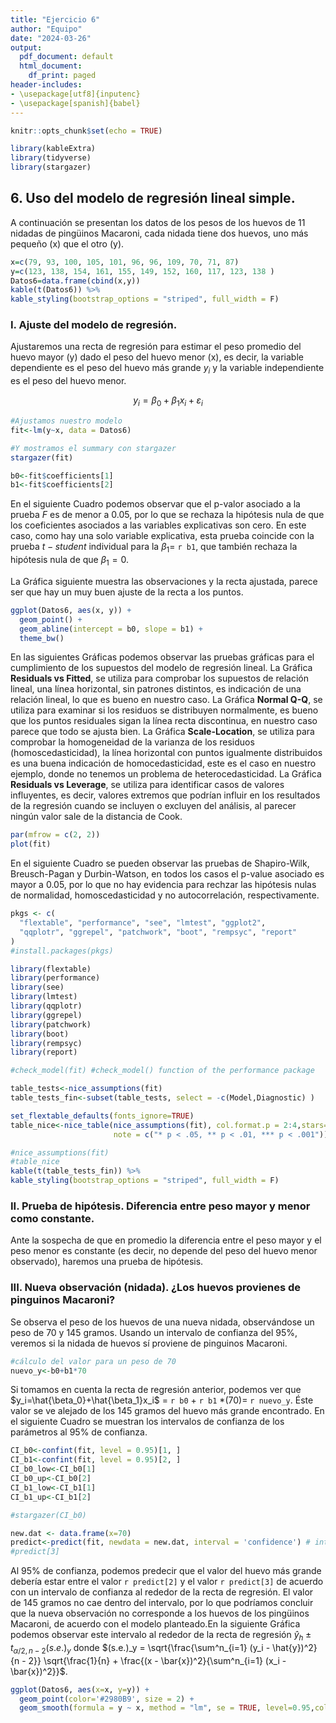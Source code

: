 ```yaml
---
title: "Ejercicio 6"
author: "Equipo"
date: "2024-03-26"
output:
  pdf_document: default
  html_document:
    df_print: paged
header-includes:
- \usepackage[utf8]{inputenc}
- \usepackage[spanish]{babel}
---
```


```r
knitr::opts_chunk$set(echo = TRUE)
```

```r
library(kableExtra)
library(tidyverse)
library(stargazer)
```


## 6. Uso del modelo de regresión lineal simple. 

A continuación se presentan los datos de los pesos de los huevos de 11 nidadas de pingüinos Macaroni, cada nidada tiene dos huevos, uno más pequeño (x) que el otro (y). 

```r
x=c(79, 93, 100, 105, 101, 96, 96, 109, 70, 71, 87)
y=c(123, 138, 154, 161, 155, 149, 152, 160, 117, 123, 138 )
Datos6=data.frame(cbind(x,y))
kable(t(Datos6)) %>%
kable_styling(bootstrap_options = "striped", full_width = F)
```

### I. Ajuste del modelo de regresión.

Ajustaremos una recta de regresión para estimar el peso promedio del huevo mayor (y) dado el peso del huevo menor (x), es decir, la variable dependiente es el peso del huevo más grande $y_i$ y la variable independiente es el peso del huevo menor. 


$$y_i=\beta_0+\beta_1x_i+\varepsilon_i$$ 



```r
#Ajustamos nuestro modelo 
fit<-lm(y~x, data = Datos6)

#Y mostramos el summary con stargazer
stargazer(fit)
```


```r
b0<-fit$coefficients[1]
b1<-fit$coefficients[2]
```


En el siguiente Cuadro podemos observar que el p-valor asociado a la prueba $F$ es de menor a 0.05, por lo que se rechaza la hipótesis nula de que los coeficientes asociados a las variables explicativas son cero. En este caso, como hay una solo variable explicativa, esta prueba coincide con la prueba $t-student$ individual para la $\beta_1$= `r b1`, que también rechaza la hipótesis nula de que $\beta_1=0$. 





\begin{table}[!htbp] \centering 
  \caption{} 
  \label{} 
\begin{tabular}{@{\extracolsep{5pt}}lc} 
\\[-1.8ex]\hline 
\hline \\[-1.8ex] 
 & \multicolumn{1}{c}{\textit{Dependent variable:}} \\ 
\cline{2-2} 
\\[-1.8ex] & y \\ 
\hline \\[-1.8ex] 
 x & 1.169$^{***}$ \\ 
  & s.e.(0.088) \\
  & t-value: 13.225 \\
  & Pr(>|t|): 3.35e-07\\
  & \\ 
 Constant & 35.674$^{***}$ \\ 
  & s.e.(8.171) \\
  & t-value: 4.366 \\
  & Pr(>|t|): 0.00181\\
  & \\ 
\hline \\[-1.8ex] 
Observations & 11 \\ 
R$^{2}$ & 0.951 \\ 
Adjusted R$^{2}$ & 0.946 \\ 
Residual Std. Error & 3.702 (df = 9) \\ 
F Statistic & 174.895$^{***}$ (df = 1; 9); p-value: 3.351e-07 \\ 
\hline 
\hline \\[-1.8ex] 
\textit{Note:}  & \multicolumn{1}{r}{$^{*}$p$<$0.1; $^{**}$p$<$0.05; $^{***}$p$<$0.01} \\ 
\end{tabular} 
\end{table} 


La Gráfica siguiente muestra las observaciones y la recta ajustada, parece ser que hay un muy buen ajuste de la recta a los puntos. 



```r
ggplot(Datos6, aes(x, y)) +
  geom_point() +
  geom_abline(intercept = b0, slope = b1) + 
  theme_bw()
```

En las siguientes Gráficas podemos observar  las pruebas gráficas para el cumplimiento de los supuestos del modelo de regresión lineal. La Gráfica **Residuals vs Fitted**, se utiliza para comprobar los supuestos de relación lineal, una línea horizontal, sin patrones distintos, es indicación de una relación lineal, lo que es bueno en nuestro caso. La Gráfica **Normal Q-Q**, se utiliza para examinar si los residuos se distribuyen normalmente, es bueno que los puntos residuales sigan la línea recta discontinua, en nuestro caso parece que todo se ajusta bien. La Gráfica **Scale-Location**, se utiliza para comprobar la homogeneidad de la varianza de los residuos (homoscedasticidad), la línea horizontal con puntos igualmente distribuidos es una buena indicación de homocedasticidad, este es el caso en nuestro ejemplo, donde no tenemos un problema de heterocedasticidad. La Gráfica **Residuals vs Leverage**, se utiliza para identificar casos de valores influyentes, es decir, valores extremos que podrían influir en los resultados de la regresión cuando se incluyen o excluyen del análisis, al parecer ningún valor sale de la distancia de Cook. 



```r
par(mfrow = c(2, 2))
plot(fit)
```


En el siguiente Cuadro se pueden observar las pruebas de Shapiro-Wilk, Breusch-Pagan y Durbin-Watson, en todos los casos el p-value asociado es mayor a 0.05, por lo que no hay evidencia para rechzar las hipótesis nulas de normalidad, homoscedasticidad y no autocorrelación, respectivamente. 



```r
pkgs <- c(
  "flextable", "performance", "see", "lmtest", "ggplot2",
  "qqplotr", "ggrepel", "patchwork", "boot", "rempsyc", "report"
)
#install.packages(pkgs)

library(flextable)
library(performance)
library(see)
library(lmtest)
library(qqplotr)
library(ggrepel)
library(patchwork)
library(boot)
library(rempsyc)
library(report)

#check_model(fit) #check_model() function of the performance package

table_tests<-nice_assumptions(fit)
table_tests_fin<-subset(table_tests, select = -c(Model,Diagnostic) )

set_flextable_defaults(fonts_ignore=TRUE)
table_nice<-nice_table(nice_assumptions(fit), col.format.p = 2:4,stars=TRUE, short=TRUE, width=0.5,   
                       note = c("* p < .05, ** p < .01, *** p < .001"))
```


```r
#nice_assumptions(fit)
#table_nice
kable(t(table_tests_fin)) %>%
kable_styling(bootstrap_options = "striped", full_width = F)

```




### II. Prueba de hipótesis. Diferencia entre peso mayor y menor como constante. 

Ante la sospecha de que en promedio la diferencia entre el peso mayor y el peso menor es constante (es decir, no depende del peso del huevo menor observado), haremos una prueba de hipótesis. 



### III. Nueva observación (nidada). ¿Los huevos provienes de pinguinos Macaroni?


Se observa el peso de los huevos de una nueva nidada, observándose un peso de 70 y 145 gramos. Usando un intervalo de confianza del 95%, veremos si la nidada de huevos sí proviene de pinguinos Macaroni. 



```r
#cálculo del valor para un peso de 70
nuevo_y<-b0+b1*70
```

Si tomamos en cuenta la recta de regresión anterior, podemos ver que $y_i=\hat{\beta_0}+\hat{\beta_1}x_i$ = `r b0` + `r b1` *(70)= `r nuevo_y`. Éste valor se ve alejado de los 145 gramos del huevo más grande encontrado. En el siguiente Cuadro se muestran los intervalos de confianza de los parámetros al 95% de confianza. 



```r
CI_b0<-confint(fit, level = 0.95)[1, ]
CI_b1<-confint(fit, level = 0.95)[2, ]
CI_b0_low<-CI_b0[1]
CI_b0_up<-CI_b0[2]
CI_b1_low<-CI_b1[1]
CI_b1_up<-CI_b1[2]

#stargazer(CI_b0)
```

\begin{table}[!htbp] \centering 
  \caption{} 
  \label{} 
\begin{tabular}{@{\extracolsep{5pt}} cccc} 
\\[-1.8ex]\hline 
\hline \\[-1.8ex] 
Constante & ($\beta_0$) & Pendiente & ($\beta_1$) \\ 
\hline \\[-1.8ex] 
2.5 \% & 97.5\% & 2.5 \% & 97.5 \% \\ 
\hline \\[-1.8ex] 
$17.2$ & $54.2$ & $0.969$ & $1.369$ \\ 
\hline \\[-1.8ex] 
\end{tabular} 
\end{table} 



```r
new.dat <- data.frame(x=70)
predict<-predict(fit, newdata = new.dat, interval = 'confidence') # interval = 'prediction' is an option.
#predict[3]
```


Al 95% de confianza, podemos predecir que el valor del huevo más grande debería estar entre el valor `r predict[2]` y el valor `r predict[3]` de acuerdo con un intervalo de confianza al rededor de la recta de regresión. El valor de 145 gramos no cae dentro del intervalo, por lo que podríamos concluir que la nueva observación no corresponde a los huevos de los pingüinos Macaroni, de acuerdo con el modelo planteado.En la siguiente Gráfica podemos observar este intervalo al rededor de la recta de regresión $\hat{y}_h \pm t_{\alpha / 2, n - 2} (s.e.)_y$ donde $(s.e.)_y = \sqrt{\frac{\sum^n_{i=1} (y_i - \hat{y})^2}{n - 2}} \sqrt{\frac{1}{n} + \frac{(x - \bar{x})^2}{\sum^n_{i=1} (x_i - \bar{x})^2}}$.  



```r
ggplot(Datos6, aes(x=x, y=y)) + 
  geom_point(color='#2980B9', size = 2) + 
  geom_smooth(formula = y ~ x, method = "lm", se = TRUE, level=0.95,color='#2C3E50')+ theme_bw()
```











